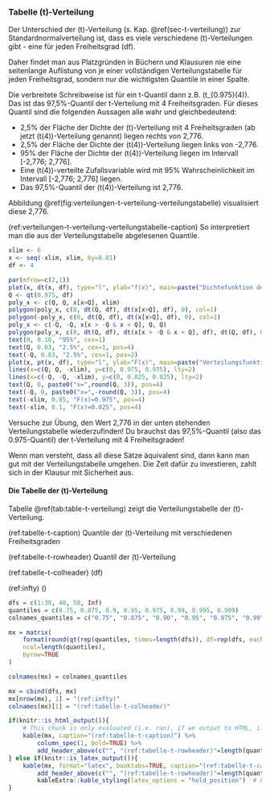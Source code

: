 ### Tabelle \(t\)-Verteilung {#sec-tabelle-t-verteilung}

Der Unterschied der \(t\)-Verteilung (s. Kap. \@ref(sec-t-verteilung)) zur Standardnormalverteilung ist, dass es viele verschiedene \(t\)-Verteilungen gibt - eine für jeden Freiheitsgrad \(df\).

Daher findet man aus Platzgründen in Büchern und Klausuren nie eine seitenlange Auflistung von je einer vollständigen Verteilungstabelle für jeden Freiheitsgrad, sondern nur die wichtigsten Quantile in einer Spalte.

Die verbreitete Schreibweise ist für ein t-Quantil dann z.B. \(t_{0.975}(4)\). Das ist das 97,5%-Quantil der t-Verteilung mit 4 Freiheitsgraden. Für dieses Quantil sind die folgenden Aussagen alle wahr und gleichbedeutend:

- 2,5% der Fläche der Dichte der \(t\)-Verteilung mit 4 Freiheitsgraden (ab jetzt \(t(4)\)-Verteilung genannt) liegen rechts von 2,776.
- 2,5% der Fläche der Dichte der \(t(4)\)-Verteilung liegen links von -2,776.
- 95% der Fläche der Dichte der \(t(4)\)-Verteilung liegen im Intervall [-2,776; 2,776].
- Eine \(t(4)\)-verteilte Zufallsvariable wird mit 95% Wahrscheinlichkeit im Intervall [-2,776; 2,776] liegen.
- Das 97,5%-Quantil der \(t(4)\)-Verteilung ist 2,776.

Abbildung \@ref(fig:verteilungen-t-verteilung-verteilungstabelle) visualisiert diese 2,776.

(ref:verteilungen-t-verteilung-verteilungstabelle-caption) So interpretiert man die aus der Verteilungstabelle abgelesenen Quantile.

```r
xlim <- 6
x <- seq(-xlim, xlim, by=0.01)
df <- 4

par(mfrow=c(2,1))
plot(x, dt(x, df), type="l", ylab="f(x)", main=paste("Dichtefunktion der t-Verteilung\nmit", df, "Freiheitsgraden"))
Q <- qt(0.975, df)
poly_x <- c(Q, Q, x[x>Q], xlim)
polygon(poly_x, c(0, dt(Q, df), dt(x[x>Q], df), 0), col=1)
polygon(-poly_x, c(0, dt(Q, df), dt(x[x>Q], df), 0), col=1)
poly_x <- c(-Q, -Q, x[x > -Q & x < Q], Q, Q)
polygon(poly_x, c(0, dt(Q, df), dt(x[x > -Q & x < Q], df), dt(Q, df), 0), col=2)
text(0, 0.10, "95%", cex=1)
text(Q, 0.03, "2.5%", cex=1, pos=4)
text(-Q, 0.03, "2.5%", cex=1, pos=2)
plot(x, pt(x, df), type="l", ylab="F(x)", main=paste("Verteilungsfunktion der t-Verteilung\nmit", df, "Freiheitsgraden"))
lines(x=c(Q, Q, -xlim), y=c(0, 0.975, 0.975), lty=2)
lines(x=c(-Q, -Q, -xlim), y=c(0, 0.025, 0.025), lty=2)
text(Q, 0, paste0("x=",round(Q, 3)), pos=4)
text(-Q, 0, paste0("x=",-round(Q, 3)), pos=4)
text(-xlim, 0.85, "F(x)=0.975", pos=4)
text(-xlim, 0.1, "F(x)=0.025", pos=4)
```


Versuche zur Übung, den Wert 2,776 in der unten stehenden Verteilungstabelle wiederzufinden! Du brauchst das 97,5%-Quantil (also das 0.975-Quantil) der t-Verteilung mit 4 Freiheitsgraden!

Wenn man versteht, dass all diese Sätze äquivalent sind, dann kann man gut mit der Verteilungstabelle umgehen. Die Zeit dafür zu investieren, zahlt sich in der Klausur mit Sicherheit aus.

#### Die Tabelle der \(t\)-Verteilung {-}

Tabelle \@ref(tab:table-t-verteilung) zeigt die Verteilungstabelle der \(t\)-Verteilung.

(ref:tabelle-t-caption) Quantile der \(t\)-Verteilung mit verschiedenen Freiheitsgraden

(ref:tabelle-t-rowheader) Quantil der \(t\)-Verteilung

(ref:tabelle-t-colheader) \(\downarrow df\)

(ref:infty) \(\infty\)

```r
dfs = c(1:30, 40, 50, Inf)
quantiles = c(0.75, 0.875, 0.9, 0.95, 0.975, 0.99, 0.995, 0.999)
colnames_quantiles = c("0.75", "0.875", "0.90", "0.95", "0.975", "0.99", "0.995", "0.999")

mx = matrix(
    format(round(qt(rep(quantiles, times=length(dfs)), df=rep(dfs, each=length(quantiles))), 3), nsmall=3),
    ncol=length(quantiles),
    byrow=TRUE
)

colnames(mx) = colnames_quantiles

mx = cbind(dfs, mx)
mx[nrow(mx), 1] = "(ref:infty)"
colnames(mx)[1] = "(ref:tabelle-t-colheader)"
```

```r
if(knitr::is_html_output()){
    # This chunk is only evaluated (i.e. ran), if we output to HTML, i.e. gitbook or epub
    kable(mx, caption="(ref:tabelle-t-caption)") %>%
        column_spec(1, bold=TRUE) %>%
        add_header_above(c("", "(ref:tabelle-t-rowheader)"=length(quantiles)))
} else if(knitr::is_latex_output()){
    kable(mx, format="latex", booktabs=TRUE, caption="(ref:tabelle-t-caption)") %>%
        add_header_above(c("", "(ref:tabelle-t-rowheader)"=length(quantiles))) %>%
        kableExtra::kable_styling(latex_options = "hold_position")  # Latex's [h!]
}
```


